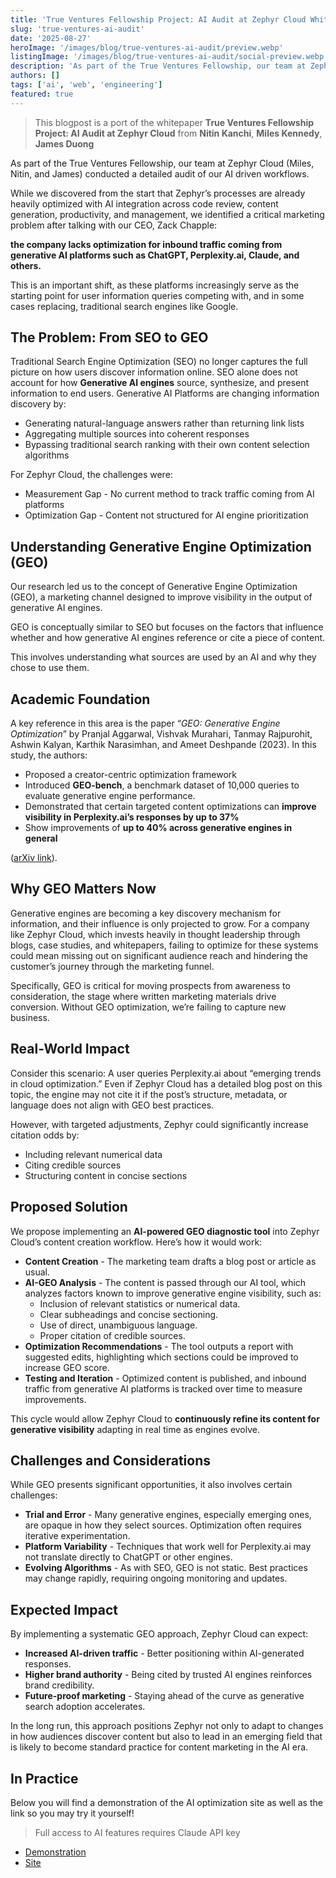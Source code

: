 ```yaml
---
title: 'True Ventures Fellowship Project: AI Audit at Zephyr Cloud Whitepaper'
slug: 'true-ventures-ai-audit'
date: '2025-08-27'
heroImage: '/images/blog/true-ventures-ai-audit/preview.webp'
listingImage: '/images/blog/true-ventures-ai-audit/social-preview.webp'
description: 'As part of the True Ventures Fellowship, our team at Zephyr Cloud (Miles, Nitin, and James) conducted a detailed audit of our AI driven workflows.'
authors: []
tags: ['ai', 'web', 'engineering']
featured: true
---
```


> This blogpost is a port of the whitepaper **True Ventures Fellowship Project: AI Audit at Zephyr Cloud** from **Nitin Kanchi**, **Miles Kennedy**, **James Duong**

As part of the True Ventures Fellowship, our team at Zephyr Cloud (Miles, Nitin, and James) conducted a detailed audit of our AI driven workflows.

While we discovered from the start that Zephyr’s processes are already heavily optimized with AI integration across code review, content generation, productivity, and management, we identified a critical marketing problem after talking with our CEO, Zack Chapple:

**the company lacks optimization for inbound traffic coming from generative AI platforms such as ChatGPT, Perplexity.ai, Claude, and others.**

This is an important shift, as these platforms increasingly serve as the starting point for user information queries competing with, and in some cases replacing, traditional search engines like Google.

## The Problem: From SEO to GEO

Traditional Search Engine Optimization (SEO) no longer captures the full picture on how users discover information online. SEO alone does not account for how **Generative AI engines** source, synthesize, and present information to end users. Generative AI
Platforms are changing information discovery by:

- Generating natural-language answers rather than returning link lists
- Aggregating multiple sources into coherent responses
- Bypassing traditional search ranking with their own content selection algorithms

For Zephyr Cloud, the challenges were:

- Measurement Gap - No current method to track traffic coming from AI platforms
- Optimization Gap - Content not structured for AI engine prioritization

## Understanding Generative Engine Optimization (GEO)

Our research led us to the concept of Generative Engine Optimization (GEO), a marketing channel designed to improve visibility in the output of generative AI engines.

GEO is conceptually similar to SEO but focuses on the factors that influence whether and how generative AI engines reference or cite a piece of content.

This involves understanding what sources are used by an AI and why they chose to use them.

## Academic Foundation

A key reference in this area is the paper “_GEO: Generative Engine Optimization_” by Pranjal Aggarwal, Vishvak Murahari, Tanmay Rajpurohit, Ashwin Kalyan, Karthik Narasimhan, and Ameet Deshpande (2023). In this study, the authors:

- Proposed a creator-centric optimization framework
- Introduced **GEO-bench**, a benchmark dataset of 10,000 queries to evaluate generative engine performance.
- Demonstrated that certain targeted content optimizations can **improve visibility in Perplexity.ai’s responses by up to 37%**
- Show improvements of **up to 40% across generative engines in general**

([arXiv link](https://arxiv.org/abs/2311.09735?utm_source=chatgpt.com)).

## Why GEO Matters Now

Generative engines are becoming a key discovery mechanism for information, and their influence is only projected to grow. For a company like Zephyr Cloud, which invests heavily in thought leadership through blogs, case studies, and whitepapers, failing to optimize for these systems could mean missing out on significant audience reach and hindering the customer’s journey through the marketing funnel.

Specifically, GEO is critical for moving prospects from awareness to consideration, the stage where written marketing materials drive conversion. Without GEO optimization, we’re failing to capture new business.

## Real-World Impact

Consider this scenario: A user queries Perplexity.ai about “emerging trends in cloud optimization.” Even if Zephyr Cloud has a detailed blog post on this topic, the engine may not cite it if the post’s structure, metadata, or language does not align with GEO best practices.

However, with targeted adjustments, Zephyr could significantly increase citation odds by:

- Including relevant numerical data
- Citing credible sources
- Structuring content in concise sections

## Proposed Solution

We propose implementing an **AI-powered GEO diagnostic tool** into Zephyr Cloud’s content creation workflow. Here’s how it would work:

- **Content Creation** - The marketing team drafts a blog post or article as usual.
- **AI-GEO Analysis** - The content is passed through our AI tool, which analyzes factors known to improve generative engine visibility, such as:
  - Inclusion of relevant statistics or numerical data.
  - Clear subheadings and concise sectioning.
  - Use of direct, unambiguous language.
  - Proper citation of credible sources.
- **Optimization Recommendations** - The tool outputs a report with suggested edits, highlighting which sections could be improved to increase GEO score.
- **Testing and Iteration** - Optimized content is published, and inbound traffic from generative AI platforms is tracked over time to measure improvements.

This cycle would allow Zephyr Cloud to **continuously refine its content for generative visibility** adapting in real time as engines evolve.

## Challenges and Considerations

While GEO presents significant opportunities, it also involves certain challenges:

- **Trial and Error** - Many generative engines, especially emerging ones, are opaque in how they select sources. Optimization often requires iterative experimentation.
- **Platform Variability** - Techniques that work well for Perplexity.ai may not translate directly to ChatGPT or other engines.
- **Evolving Algorithms** - As with SEO, GEO is not static. Best practices may change rapidly, requiring ongoing monitoring and updates.

## Expected Impact

By implementing a systematic GEO approach, Zephyr Cloud can expect:

- **Increased AI-driven traffic** - Better positioning within AI-generated responses.
- **Higher brand authority** - Being cited by trusted AI engines reinforces brand credibility.
- **Future-proof marketing** - Staying ahead of the curve as generative search adoption accelerates.

In the long run, this approach positions Zephyr not only to adapt to changes in how audiences discover content but also to lead in an emerging field that is likely to become standard practice for content marketing in the AI era.

## In Practice

Below you will find a demonstration of the AI optimization site as well as the link so you
may try it yourself!

> Full access to AI features requires Claude API key

- [Demonstration](https://youtu.be/5fbfAxIUHR0)
- [Site](https://miles-kennedy-1723-aitrackingsite-aitrackingsite--30904ea69-ze.zephyrcloud.app/)

